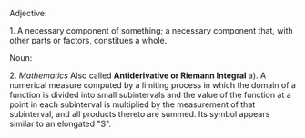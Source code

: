 Adjective:

1. A necessary component of something; a necessary component that, with other parts or factors, constitues a whole.

Noun: 

2. ''Mathematics''  Also called '''Antiderivative or Riemann Integral''' a). A numerical measure computed by a limiting process in which the domain of a function is divided into small subintervals and the value of the function at a point in each subinterval is multiplied by the measurement of that subinterval, and all products thereto are summed. Its symbol appears similar to an elongated "S".